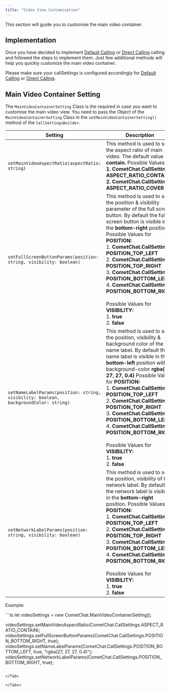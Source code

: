 ```yaml
---
title: "Video View Customisation"
---
```




This section will guide you to customise the main video container.

## Implementation

Once you have decided to implement [Default Calling](/sdk/javascript/3.0/calling-default-calling) or [Direct Calling](/sdk/javascript/3.0/calling-direct-calling) calling and followed the steps to implement them. Just few additional methods will help you quickly customize the main video container.

Please make sure your callSettings is configured accordingly for [Default Calling](/sdk/javascript/3.0/calling-default-calling) or [Direct Calling](/sdk/javascript/3.0/calling-direct-calling).

## Main Video Container Setting

The `MainVideoContainerSetting` Class is the required in case you want to customise the main video view. You need to pass the Object of the `MainVideoContainerSetting` Class in the `setMainVideoContainerSetting()` method of the `CallSettingsBuilder`.

| Setting                                                                              | Description                                                                                                                                                                                                                                                                                                                                                                                                                                                                                                                         |
| ------------------------------------------------------------------------------------ | ----------------------------------------------------------------------------------------------------------------------------------------------------------------------------------------------------------------------------------------------------------------------------------------------------------------------------------------------------------------------------------------------------------------------------------------------------------------------------------------------------------------------------------- |
| `setMainVideoAspectRatio(aspectRatio: string)`                                       | This method is used to set the aspect ratio of main video. The default value is **contain.** Possible Values: <br />**1. CometChat.CallSettings. ASPECT\_RATIO\_CONTAIN** <br />**2. CometChat.CallSettings. ASPECT\_RATIO\_COVER**                                                                                                                                                                                                                                                                                                             |
| `setFullScreenButtonParams(position: string, visibility: boolean)`                   | This method is used to set the position & visibility parameter of the full screen button. By default the full screen button is visible in the **bottom-right** position. Possible Values for **POSITION:** <br />1. **CometChat.CallSettings. POSITION\_TOP\_LEFT** <br />2. **CometChat.CallSettings. POSITION\_TOP\_RIGHT** <br />3. **CometChat.CallSettings. POSITION\_BOTTOM\_LEFT** <br />4. **CometChat.CallSettings. POSITION\_BOTTOM\_RIGHT** <br /><br />Possible Values for **VISIBILITY:** <br />1. **true** <br />2. **false**                                         |
| `setNameLabelParams(position: string, visibility: boolean, backgroundColor: string)` | This method is used to set the position, visibility & background color of the name label. By default the name label is visible in the **bottom-left** position with a background-color **rgba(27, 27, 27, 0.4)** Possible Values for **POSITION:** <br />1. **CometChat.CallSettings. POSITION\_TOP\_LEFT** <br />2. **CometChat.CallSettings. POSITION\_TOP\_RIGHT** <br />3. **CometChat.CallSettings. POSITION\_BOTTOM\_LEFT** <br />4. **CometChat.CallSettings. POSITION\_BOTTOM\_RIGHT** <br /><br />Possible Values for **VISIBILITY:** <br />1. **true** <br />2. **false** |
| `setNetworkLabelParams(position: string, visibility: boolean)`                       | This method is used to set the position, visibility of the network label. By default the network label is visible in the **bottom-right** position. Possible Values for **POSITION:** <br />1. **CometChat.CallSettings. POSITION\_TOP\_LEFT** <br />2. **CometChat.CallSettings. POSITION\_TOP\_RIGHT** <br />3. **CometChat.CallSettings. POSITION\_BOTTOM\_LEFT** <br />4. **CometChat.CallSettings. POSITION\_BOTTOM\_RIGHT** <br /><br />Possible Values for **VISIBILITY:** <br />1. **true** <br />2. **false**                                                              |

Example:

<Tabs>
<Tab title="TypeScript">
```ts
let videoSettings = new CometChat.MainVideoContainerSetting();

videoSettings.setMainVideoAspectRatio(CometChat.CallSettings.ASPECT_RATIO_CONTAIN);	videoSettings.setFullScreenButtonParams(CometChat.CallSettings.POSITION_BOTTOM_RIGHT, true);
videoSettings.setNameLabelParams(CometChat.CallSettings.POSITION_BOTTOM_LEFT, true, "rgba(27, 27, 27, 0.4)");
videoSettings.setNetworkLabelParams(CometChat.CallSettings.POSITION_BOTTOM_RIGHT, true);
```

</Tab>

</Tabs>
